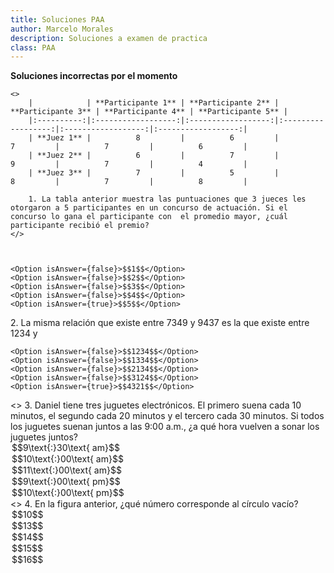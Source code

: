 ```yaml
---
title: Soluciones PAA
author: Marcelo Morales
description: Soluciones a examen de practica
class: PAA
---
```


**Soluciones incorrectas por el momento**

<MultipleChoice allowMultiple={false}>

    <>
        |            | **Participante 1** | **Participante 2** | **Participante 3** | **Participante 4** | **Participante 5** |
        |:----------:|:------------------:|:------------------:|:------------------:|:------------------:|:------------------:|
        | **Juez 1** |          8         |          6         |          7         |          7         |          6         |
        | **Juez 2** |          6         |          7         |          9         |          7         |          4         |
        | **Juez 3** |          7         |          5         |          8         |          7         |          8         |
    
        1. La tabla anterior muestra las puntuaciones que 3 jueces les otorgaron a 5 participantes en un concurso de actuación. Si el concurso lo gana el participante con  el promedio mayor, ¿cuál participante recibió el premio?
    </>

    

    <Option isAnswer={false}>$$1$$</Option>
    <Option isAnswer={false}>$$2$$</Option>
    <Option isAnswer={false}>$$3$$</Option>
    <Option isAnswer={false}>$$4$$</Option>
    <Option isAnswer={true}>$$5$$</Option>
</MultipleChoice>

<MultipleChoice>
    2. La misma relación que existe entre 7349 y 9437 es la que existe entre 1234 y
    
    <Option isAnswer={false}>$$1234$$</Option>
    <Option isAnswer={false}>$$1334$$</Option>
    <Option isAnswer={false}>$$2134$$</Option>
    <Option isAnswer={false}>$$3124$$</Option>
    <Option isAnswer={true}>$$4321$$</Option>
</MultipleChoice>

<MultipleChoice>
    <>
        3. Daniel tiene tres juguetes electrónicos. El primero suena cada 10 minutos, el segundo cada 20 
        minutos y el tercero cada 30 minutos. Si todos los juguetes suenan juntos a las 9:00 a.m., ¿a qué hora 
        vuelven a sonar los juguetes juntos?
    </>
    <Option isAnswer={false}>$$9\text{:}30\text{ am}$$</Option>
    <Option isAnswer={false}>$$10\text{:}00\text{ am}$$</Option>
    <Option isAnswer={false}>$$11\text{:}00\text{ am}$$</Option>
    <Option isAnswer={false}>$$9\text{:}00\text{ pm}$$</Option>
    <Option isAnswer={true}>$$10\text{:}00\text{ pm}$$</Option>
</MultipleChoice>

<MultipleChoice>
    <>
        4. En la figura anterior, ¿qué número corresponde al círculo vacío?
    </>
    <Option isAnswer={false}>$$10$$</Option>
    <Option isAnswer={false}>$$13$$</Option>
    <Option isAnswer={false}>$$14$$</Option>
    <Option isAnswer={false}>$$15$$</Option>
    <Option isAnswer={true}>$$16$$</Option>
</MultipleChoice>